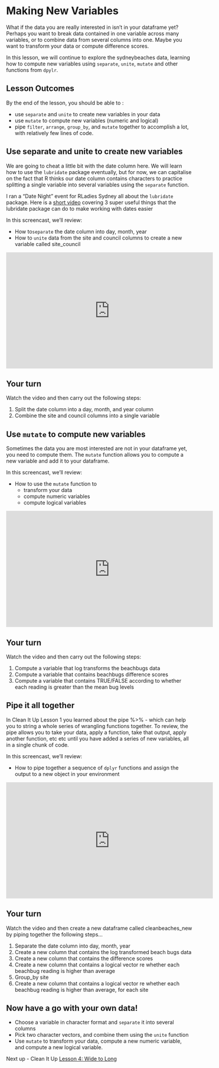 # Making New Variables {#sec-ciu-3}

What if the data you are really interested in isn’t in your dataframe yet? Perhaps you want to break data contained in one variable across many variables, or to combine data from several columns into one. Maybe you want to transform your data or compute difference scores.

In this lesson, we will continue to explore the sydneybeaches data, learning how to compute new variables using `separate`, `unite`, `mutate` and other functions from `dpylr`.

## Lesson Outcomes

By the end of the lesson, you should be able to :

-   use `separate` and `unite` to create new variables in your data
-   use `mutate` to compute new variables (numeric and logical)
-   pipe `filter`, `arrange`, `group_by`, and `mutate` together to accomplish a lot, with relatively few lines of code.

## Use separate and unite to create new variables

We are going to cheat a little bit with the date column here. We will learn how to use the `lubridate` package eventually, but for now, we can capitalise on the fact that R thinks our date column contains characters to practice splitting a single variable into several variables using the `separate` function.

::: callout-tip
I ran a "Date Night" event for RLadies Sydney all about the `lubridate` package. Here is a [short video](https://www.youtube.com/watch?v=B765xONVhjY) covering 3 super useful things that the lubridate package can do to make working with dates easier
:::

In this screencast, we’ll review:

-   How to`separate` the date column into day, month, year
-   How to `unite` data from the site and council columns to create a new variable called site_council

<iframe width="560" height="315" src="https://www.youtube.com/embed/tg54v8CJ5BQ" frameborder="0" allow="accelerometer; autoplay; encrypted-media; gyroscope; picture-in-picture" allowfullscreen>

</iframe>

## Your turn

Watch the video and then carry out the following steps:

1.  Split the date column into a day, month, and year column
2.  Combine the site and council columns into a single variable

## Use `mutate` to compute new variables

Sometimes the data you are most interested are not in your dataframe yet, you need to compute them. The `mutate` function allows you to compute a new variable and add it to your dataframe.

In this screencast, we’ll review:

-   How to use the `mutate` function to
    -   transform your data
    -   compute numeric variables
    -   compute logical variables

<iframe width="560" height="315" src="https://www.youtube.com/embed/IeKcebwlGvA" frameborder="0" allow="accelerometer; autoplay; encrypted-media; gyroscope; picture-in-picture" allowfullscreen>

</iframe>

## Your turn

Watch the video and then carry out the following steps:

1.  Compute a variable that log transforms the beachbugs data
2.  Compute a variable that contains beachbugs difference scores
3.  Compute a variable that contains TRUE/FALSE according to whether each reading is greater than the mean bug levels

## Pipe it all together

In Clean It Up Lesson 1 you learned about the pipe %\>% - which can help you to string a whole series of wrangling functions together. To review, the pipe allows you to take your data, apply a function, take that output, apply another function, etc etc until you have added a series of new variables, all in a single chunk of code.

In this screencast, we’ll review:

-   How to pipe together a sequence of `dplyr` functions and assign the output to a new object in your environment

<iframe width="560" height="315" src="https://www.youtube.com/embed/Fmcxq1owMp0" frameborder="0" allow="accelerometer; autoplay; encrypted-media; gyroscope; picture-in-picture" allowfullscreen>

</iframe>

## Your turn

Watch the video and then create a new dataframe called cleanbeaches_new by piping together the following steps…

1.  Separate the date column into day, month, year
2.  Create a new column that contains the log transformed beach bugs data
3.  Create a new column that contains the difference scores
4.  Create a new column that contains a logical vector re whether each beachbug reading is higher than average
5.  Group_by site
6.  Create a new column that contains a logical vector re whether each beachbug reading is higher than average, for each site

## Now have a go with your own data!

-   Choose a variable in character format and `separate` it into several columns
-   Pick two character vectors, and combine them using the `unite` function
-   Use `mutate` to transform your data, compute a new numeric variable, and compute a new logical variable.

Next up - Clean It Up [Lesson 4: Wide to Long](02-CleanItUp-5.qmd)

